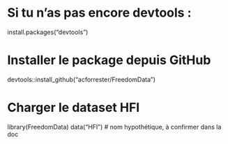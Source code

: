 # Si tu n'as pas encore devtools :
install.packages("devtools")

# Installer le package depuis GitHub
devtools::install_github("acforrester/FreedomData")

# Charger le dataset HFI
library(FreedomData)
data("HFI")  # nom hypothétique, à confirmer dans la doc
